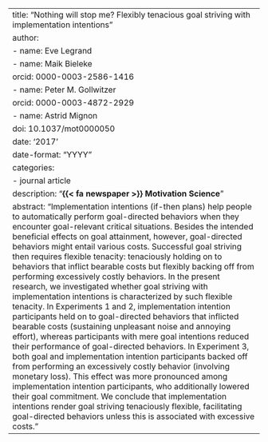 ---
title: "Nothing will stop me? Flexibly tenacious goal striving with implementation intentions"
author:
  - name: Eve Legrand
  - name: Maik Bieleke
    orcid: 0000-0003-2586-1416
  - name: Peter M. Gollwitzer
    orcid: 0000-0003-4872-2929
  - name: Astrid Mignon
doi: 10.1037/mot0000050
date: '2017'
date-format: "YYYY"
categories:
  - journal article
description: "**{{< fa newspaper >}} Motivation Science**"
abstract: "Implementation intentions (if-then plans) help people to automatically perform goal-directed behaviors when they encounter goal-relevant critical situations. Besides the intended beneficial effects on goal attainment, however, goal-directed behaviors might entail various costs. Successful goal striving then requires flexible tenacity: tenaciously holding on to behaviors that inflict bearable costs but flexibly backing off from performing excessively costly behaviors. In the present research, we investigated whether goal striving with implementation intentions is characterized by such flexible tenacity. In Experiments 1 and 2, implementation intention participants held on to goal-directed behaviors that inflicted bearable costs (sustaining unpleasant noise and annoying effort), whereas participants with mere goal intentions reduced their performance of goal-directed behaviors. In Experiment 3, both goal and implementation intention participants backed off from performing an excessively costly behavior (involving monetary loss). This effect was more pronounced among implementation intention participants, who additionally lowered their goal commitment. We conclude that implementation intentions render goal striving tenaciously flexible, facilitating goal-directed behaviors unless this is associated with excessive costs."
---